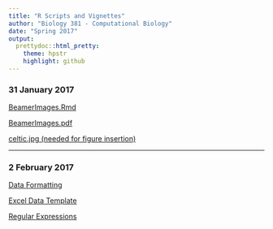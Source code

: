 ```yaml
---
title: "R Scripts and Vignettes"
author: "Biology 381 - Computational Biology"
date: "Spring 2017"
output:
  prettydoc::html_pretty:
    theme: hpstr
    highlight: github
---
```

### 31 January 2017
[BeamerImages.Rmd](BeamerImages.Rmd)

[BeamerImages.pdf](BeamerImages.pdf)

[celtic.jpg (needed for figure insertion)](celtic.jpg)

___

### 2 February 2017
[Data Formatting](DataFormatting.html)

[Excel Data Template](ExcelDataTemplate.xlsx)

[Regular Expressions](RegularExpressions.html)
